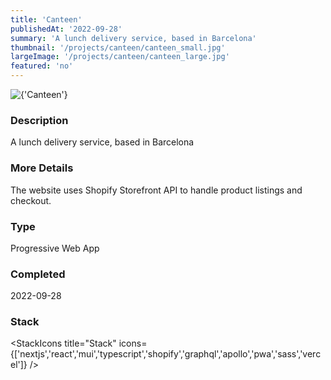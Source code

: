 ```yaml
---
title: 'Canteen'
publishedAt: '2022-09-28'
summary: 'A lunch delivery service, based in Barcelona'
thumbnail: '/projects/canteen/canteen_small.jpg'
largeImage: '/projects/canteen/canteen_large.jpg'
featured: 'no'
---
```


<div className="relative w-full h-[400px] sm:h-[600px] md:h-[760px] lg:h-[920px]">
  <Image
    alt={'Canteen'}
    src={'/projects/canteen/canteen.jpg'}
    sizes="(max-width: 640px) 100%, 100%"
    fill={true}
    priority
    style={{
      objectFit: 'contain'
    }}
  />
</div>

### Description

A lunch delivery service, based in Barcelona

### More Details

The website uses Shopify Storefront API to handle product listings and checkout.

### Type

Progressive Web App


### Completed
2022-09-28



### Stack

<StackIcons
  title="Stack"
  icons={['nextjs','react','mui','typescript','shopify','graphql','apollo','pwa','sass','vercel']}
  />
